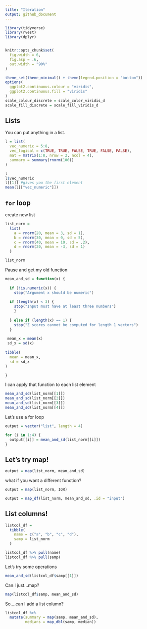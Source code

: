 ```yaml
---
title: "Iteration"
output: github_document
---
```

```r
library(tidyverse)
library(rvest)
library(dplyr)


knitr::opts_chunk$set(
  fig.width = 6,
  fig.asp = .6,
  out.width = "90%"
)

theme_set(theme_minimal() + theme(legend.position = "bottom"))
options(
  ggplot2.continuous.colour = "viridis",
  ggplot2.continuous.fill = "viridis"
)
scale_colour_discrete = scale_color_viridis_d
scale_fill_discrete = scale_fill_viridis_d
```


## Lists

You can put anything in a list.

```r
l = list(
  vec_numeric = 5:8,
  vec_logical = c(TRUE, TRUE, FALSE, TRUE, FALSE, FALSE),
  mat = matrix(1:8, nrow = 2, ncol = 4),
  summary = summary(rnorm(100))
)

```

```r
l
l$vec_numeric
l[[1]] #gives you the first element
mean(l[["vec_numeric"]])
```

## `for` loop

create new list

```r
list_norm = 
  list(
    a = rnorm(20, mean = 3, sd = 1),
    b = rnorm(30, mean = 0, sd = 5),
    c = rnorm(40, mean = 10, sd = .2),
    d = rnorm(20, mean = -3, sd = 1)
  )
```

```r
list_norm
```

Pause and get my old function

```r
mean_and_sd = function(x) {
  
  if (!is.numeric(x)) {
    stop("Argument x should be numeric")
    
  if (length(x) < 3) {
    stop("Input must have at least three numbers")
    }
    
  } else if (length(x) == 1) {
    stop("Z scores cannot be computed for length 1 vectors")
  }
  
 mean_x = mean(x)
 sd_x = sd(x)
  
tibble(
  mean = mean_x,
  sd = sd_x
)

}
```

I can apply that function to each list element

```r
mean_and_sd(list_norm[[1]])
mean_and_sd(list_norm[[2]])
mean_and_sd(list_norm[[3]])
mean_and_sd(list_norm[[4]])
```

Let's use a for loop

```r
output = vector("list", length = 4)

for (i in 1:4) {
  output[[i]] = mean_and_sd(list_norm[[i]])
}
```

## Let's try map!

```r
output = map(list_norm, mean_and_sd)
```

what if you want a different function?

```r
output = map(list_norm, IQR)
```

```r
output = map_df(list_norm, mean_and_sd, .id = "input")
```

## List columns!

```r
listcol_df = 
  tibble(
    name = c("a", "b", "c", "d"),
    samp = list_norm
  )
```

```r
listcol_df %>% pull(name)
listcol_df %>% pull(samp)
```

Let's try some operations

```r
mean_and_sd(listcol_df$samp[[1]])
```

Can I just...map?

```r
map(listcol_df$samp, mean_and_sd)
```

So....can I add a list column?

```r
listcol_df %>% 
  mutate(summary = map(samp, mean_and_sd),
         medians = map_dbl(samp, median))
```

